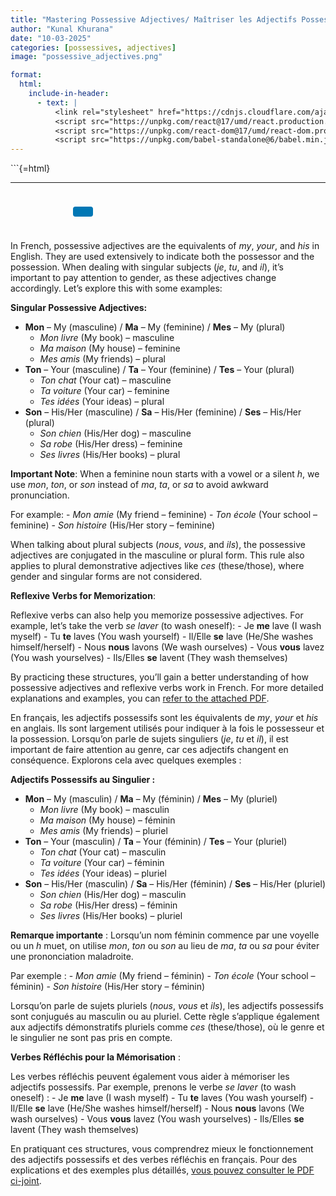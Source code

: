 ```yaml
---
title: "Mastering Possessive Adjectives/ Maîtriser les Adjectifs Possessifs"
author: "Kunal Khurana"
date: "10-03-2025"
categories: [possessives, adjectives]
image: "possessive_adjectives.png"

format:
  html:
    include-in-header:
      - text: |
          <link rel="stylesheet" href="https://cdnjs.cloudflare.com/ajax/libs/font-awesome/6.0.0/css/all.min.css">
          <script src="https://unpkg.com/react@17/umd/react.production.min.js"></script>
          <script src="https://unpkg.com/react-dom@17/umd/react-dom.production.min.js"></script>
          <script src="https://unpkg.com/babel-standalone@6/babel.min.js"></script>
---
```


```{=html}

::: {#react-root}
:::

<script type="text/babel">

const ProfilePage = () => {

  const { useState, useEffect } = React;

  const refreshToken = async () => {
    const storedRefreshToken = localStorage.getItem("refreshToken");

    if (!storedRefreshToken) {
      window.location.href = "/login.html";
      return null;
    }

    try {
      const response = await fetch("https://frenchwithkunal-cdf6ea3f88ce.herokuapp.com/api/v1/auth/refresh-token", {
        method: "POST",
        headers: {
          "Content-Type": "application/json",
        },
        body: JSON.stringify({ refreshToken: storedRefreshToken }),
      });

      if (!response.ok) {
        localStorage.removeItem("accessToken");
        localStorage.removeItem("refreshToken");
        window.location.href = "/login.html";
        return null;
      }

      const data = await response.json();
      localStorage.setItem("accessToken", data.accessToken);
      return data.accessToken;
    } catch (error) {
      localStorage.removeItem("accessToken");
      localStorage.removeItem("refreshToken");
      window.location.href = "/login.html";
      return null;
    }
  };

  const fetchWithAuth = async (url, options = {}) => {
    let accessToken = localStorage.getItem("accessToken");

    options.headers = {
      ...options.headers,
      Authorization: `Bearer ${accessToken}`,
      "Content-Type": "application/json",
    };

    let response = await fetch(url, options);

    if (response.status === 401) {
      console.log("Access token expired, attempting to refresh...");

      // Refresh token
      accessToken = await refreshToken();

      if (!accessToken) return null;

      options.headers.Authorization = `Bearer ${accessToken}`;
      response = await fetch(url, options);
    }

    return response.json();
  };

  useEffect(() => {
    const storedToken = localStorage.getItem('accessToken');

    if (!storedToken) {
      showNoAccessMessage();
    }
    if (storedToken) {
      const fetchData = async () => {
        const data = await fetchWithAuth("https://frenchwithkunal-cdf6ea3f88ce.herokuapp.com/api/v1/auth/me", {
          method: "POST",
        });

        if (data.data.hasAccess) {
          console.log(data);

        } else {
          showNoAccessMessage();
        }

      }
      fetchData();
    }

  }, []);

  function showNoAccessMessage() {
    const profileLanguage = document.documentElement.lang || "en";
    const noAccessMessage = profileLanguage === "fr" ? `
      <div style="text-align: center; padding: 20px;">
        <h2>Vous n'avez pas accès à cette page.</h2>
        <p>Veuillez <a href="https://frenchwithkunal.ca/fr/payment.html">vous abonner</a> pour obtenir l'accès.</p>
      </div>
    ` : `
      <div style="text-align: center; padding: 20px;">
        <h2>You don't have access to this page.</h2>
        <p>Please <a href="https://frenchwithkunal.ca/payment.html">subscribe</a> to gain access.</p>
      </div>
    `;
    document.body.innerHTML = noAccessMessage;
  }

  return (
    <div></div>
  );
};

ReactDOM.render(
  <ProfilePage />,
  document.getElementById('react-root')
);
</script>

------------------------------------------------------------------------

::: {style="text-align: left; padding: 10px;"}
<a href="mailto:info@frenchwithkunal.ca" target="_blank" style="margin: 0 10px; color: #000;"><i class="fas fa-envelope fa-lg"></i></a> <a href="https://www.instagram.com/kunal.khurana7" target="_blank" style="margin: 0 10px; color: #E1306C;"><i class="fab fa-instagram fa-lg"></i></a> <a href="https://frenchwithkunal.ca" target="_blank" style="margin: 0 10px; color: #0077b5;"><i class="fas fa-globe fa-lg"></i></a> <a href="https://whatsapp.com/channel/0029Vb57n2e7dmegpjYpyi3V" target="_blank" style="margin: 0 10px; color: #25D366;"><i class="fab fa-whatsapp fa-lg"></i></a> <button onclick="copyLink()" style="background-color: #0077b5; color: white; padding: 8px 16px; border: none; border-radius: 4px; cursor: pointer; margin-left: 10px;"> <i class="fas fa-copy"></i> </button> [Link copied!]{#copy-message style="margin-left: 10px; color: green; display: none;"}
:::

::: {.content-visible when-profile="english"}

In French, possessive adjectives are the equivalents of *my*, *your*, and *his* in English. They are used extensively to indicate both the possessor and the possession. When dealing with singular subjects (*je*, *tu*, and *il*), it’s important to pay attention to gender, as these adjectives change accordingly. Let’s explore this with some examples:

**Singular Possessive Adjectives:**

- **Mon** – My (masculine) / **Ma** – My (feminine) / **Mes** – My (plural)
  - *Mon livre* (My book) – masculine
  - *Ma maison* (My house) – feminine
  - *Mes amis* (My friends) – plural

- **Ton** – Your (masculine) / **Ta** – Your (feminine) / **Tes** – Your (plural)
  - *Ton chat* (Your cat) – masculine
  - *Ta voiture* (Your car) – feminine
  - *Tes idées* (Your ideas) – plural

- **Son** – His/Her (masculine) / **Sa** – His/Her (feminine) / **Ses** – His/Her (plural)
  - *Son chien* (His/Her dog) – masculine
  - *Sa robe* (His/Her dress) – feminine
  - *Ses livres* (His/Her books) – plural

**Important Note**: When a feminine noun starts with a vowel or a silent *h*, we use *mon*, *ton*, or *son* instead of *ma*, *ta*, or *sa* to avoid awkward pronunciation. 

For example:
- *Mon amie* (My friend – feminine)
- *Ton école* (Your school – feminine)
- *Son histoire* (His/Her story – feminine)

When talking about plural subjects (*nous*, *vous*, and *ils*), the possessive adjectives are conjugated in the masculine or plural form. This rule also applies to plural demonstrative adjectives like *ces* (these/those), where gender and singular forms are not considered.

**Reflexive Verbs for Memorization**:

Reflexive verbs can also help you memorize possessive adjectives. For example, let’s take the verb *se laver* (to wash oneself):
- Je **me** lave (I wash myself)
- Tu **te** laves (You wash yourself)
- Il/Elle **se** lave (He/She washes himself/herself)
- Nous **nous** lavons (We wash ourselves)
- Vous **vous** lavez (You wash yourselves)
- Ils/Elles **se** lavent (They wash themselves)

By practicing these structures, you’ll gain a better understanding of how possessive adjectives and reflexive verbs work in French. For more detailed explanations and examples, you can [refer to the attached PDF](https://drive.google.com/file/d/1z7DGxCmaYg8zWWcOhfUM9YDF7jaqy6l2/view?usp=drive_link).

:::

::: {.content-visible when-profile="french"}

En français, les adjectifs possessifs sont les équivalents de *my*, *your* et *his* en anglais. Ils sont largement utilisés pour indiquer à la fois le possesseur et la possession. Lorsqu’on parle de sujets singuliers (*je*, *tu* et *il*), il est important de faire attention au genre, car ces adjectifs changent en conséquence. Explorons cela avec quelques exemples :

**Adjectifs Possessifs au Singulier :**

- **Mon** – My (masculin) / **Ma** – My (féminin) / **Mes** – My (pluriel)
  - *Mon livre* (My book) – masculin
  - *Ma maison* (My house) – féminin
  - *Mes amis* (My friends) – pluriel

- **Ton** – Your (masculin) / **Ta** – Your (féminin) / **Tes** – Your (pluriel)
  - *Ton chat* (Your cat) – masculin
  - *Ta voiture* (Your car) – féminin
  - *Tes idées* (Your ideas) – pluriel

- **Son** – His/Her (masculin) / **Sa** – His/Her (féminin) / **Ses** – His/Her (pluriel)
  - *Son chien* (His/Her dog) – masculin
  - *Sa robe* (His/Her dress) – féminin
  - *Ses livres* (His/Her books) – pluriel

**Remarque importante** : Lorsqu’un nom féminin commence par une voyelle ou un *h* muet, on utilise *mon*, *ton* ou *son* au lieu de *ma*, *ta* ou *sa* pour éviter une prononciation maladroite. 

Par exemple :
- *Mon amie* (My friend – féminin)
- *Ton école* (Your school – féminin)
- *Son histoire* (His/Her story – féminin)

Lorsqu’on parle de sujets pluriels (*nous*, *vous* et *ils*), les adjectifs possessifs sont conjugués au masculin ou au pluriel. Cette règle s’applique également aux adjectifs démonstratifs pluriels comme *ces* (these/those), où le genre et le singulier ne sont pas pris en compte.

**Verbes Réfléchis pour la Mémorisation** :

Les verbes réfléchis peuvent également vous aider à mémoriser les adjectifs possessifs. Par exemple, prenons le verbe *se laver* (to wash oneself) :
- Je **me** lave (I wash myself)
- Tu **te** laves (You wash yourself)
- Il/Elle **se** lave (He/She washes himself/herself)
- Nous **nous** lavons (We wash ourselves)
- Vous **vous** lavez (You wash yourselves)
- Ils/Elles **se** lavent (They wash themselves)

En pratiquant ces structures, vous comprendrez mieux le fonctionnement des adjectifs possessifs et des verbes réfléchis en français. Pour des explications et des exemples plus détaillés, [vous pouvez consulter le PDF ci-joint](https://drive.google.com/file/d/1z7DGxCmaYg8zWWcOhfUM9YDF7jaqy6l2/view?usp=drive_link).

:::
